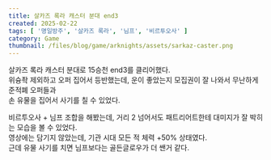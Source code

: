 ```yaml
---  
title: 살카즈 록라 캐스터 분대 end3  
created: 2025-02-22  
tags: [ '명일방주', '살카즈 록라', '님프', '비르투오사' ]  
category: Game  
thumbnail: /files/blog/game/arknights/assets/sarkaz-caster.png  
---  
```

  
<ImageLoader src="/files/blog/game/arknights/assets/sarkaz-caster.png" alt="main" />  
  
살카즈 록라 캐스터 분대로 15승천 end3를 클리어했다.  
위슝좍 제외하고 오퍼 집어서 등반했는데, 운이 좋았는지 모집권이 잘 나와서 무난하게 준적폐 오퍼들과  
손 유물을 집어서 사기를 칠 수 있었다.  
  
비르투오사 + 님프 조합을 해봤는데, 거리 2 넘어서도 패트리어트한테 대미지가 잘 박히는 모습을 볼 수 있었다.  
영상에는 담기지 않았는데, 기관 시대 모든 적 체력 +50% 상태였다.  
근데 유물 사기를 치면 님프보다는 골든글로우가 더 쌘거 같다.  
  
<VideoLoader src="/files/blog/game/arknights/assets/vcompress_2.mov" client:load />  
  
  
  